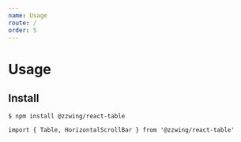 ```yaml
---
name: Usage
route: /
order: 5
---
```


# Usage

## Install

`$ npm install @zzwing/react-table`

`import { Table, HorizontalScrollBar } from '@zzwing/react-table'`
